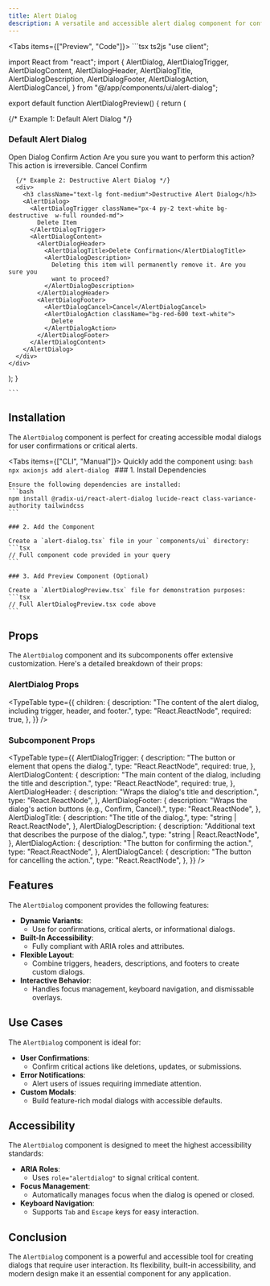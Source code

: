 ```yaml
---
title: Alert Dialog
description: A versatile and accessible alert dialog component for confirming actions or displaying critical messages.
---
```



<Tabs items={["Preview", "Code"]}>
  <Tab value="Preview" className="m-auto h-auto pb-8 content-center">
    <AlertDialogPreview />
  </Tab>
  <Tab value="Code" className="w-auto h-auto">
    ```tsx ts2js
"use client";

import React from "react";
import {
  AlertDialog,
  AlertDialogTrigger,
  AlertDialogContent,
  AlertDialogHeader,
  AlertDialogTitle,
  AlertDialogDescription,
  AlertDialogFooter,
  AlertDialogAction,
  AlertDialogCancel,
} from "@/app/components/ui/alert-dialog";

export default function AlertDialogPreview() {
  return (
    <div className="space-y-6 max-w-md mx-auto">
      {/* Example 1: Default Alert Dialog */}
      <div>
        <h3 className="text-lg font-medium font-center">
          Default Alert Dialog
        </h3>
        <AlertDialog>
          <AlertDialogTrigger className="px-4 py-2 text-white bg-primary w-full rounded-md">
            Open Dialog
          </AlertDialogTrigger>
          <AlertDialogContent>
            <AlertDialogHeader>
              <AlertDialogTitle>Confirm Action</AlertDialogTitle>
              <AlertDialogDescription>
                Are you sure you want to perform this action? This action is
                irreversible.
              </AlertDialogDescription>
            </AlertDialogHeader>
            <AlertDialogFooter>
              <AlertDialogCancel>Cancel</AlertDialogCancel>
              <AlertDialogAction>Confirm</AlertDialogAction>
            </AlertDialogFooter>
          </AlertDialogContent>
        </AlertDialog>
      </div>

      {/* Example 2: Destructive Alert Dialog */}
      <div>
        <h3 className="text-lg font-medium">Destructive Alert Dialog</h3>
        <AlertDialog>
          <AlertDialogTrigger className="px-4 py-2 text-white bg-destructive  w-full rounded-md">
            Delete Item
          </AlertDialogTrigger>
          <AlertDialogContent>
            <AlertDialogHeader>
              <AlertDialogTitle>Delete Confirmation</AlertDialogTitle>
              <AlertDialogDescription>
                Deleting this item will permanently remove it. Are you sure you
                want to proceed?
              </AlertDialogDescription>
            </AlertDialogHeader>
            <AlertDialogFooter>
              <AlertDialogCancel>Cancel</AlertDialogCancel>
              <AlertDialogAction className="bg-red-600 text-white">
                Delete
              </AlertDialogAction>
            </AlertDialogFooter>
          </AlertDialogContent>
        </AlertDialog>
      </div>
    </div>
  );
}

    ```
  </Tab>
</Tabs>

## Installation

The `AlertDialog` component is perfect for creating accessible modal dialogs for user confirmations or critical alerts.

<Tabs items={["CLI", "Manual"]}>
  <Tab value="CLI">
    Quickly add the component using:
    ```bash
    npx axionjs add alert-dialog
    ```
  </Tab>
  <Tab value="Manual">
    ### 1. Install Dependencies

    Ensure the following dependencies are installed:
    ```bash
    npm install @radix-ui/react-alert-dialog lucide-react class-variance-authority tailwindcss
    ```

    ### 2. Add the Component

    Create a `alert-dialog.tsx` file in your `components/ui` directory:
    ```tsx
    // Full component code provided in your query
    ```

    ### 3. Add Preview Component (Optional)

    Create a `AlertDialogPreview.tsx` file for demonstration purposes:
    ```tsx
    // Full AlertDialogPreview.tsx code above
    ```
  </Tab>
</Tabs>

## Props

The `AlertDialog` component and its subcomponents offer extensive customization. Here's a detailed breakdown of their props:

### AlertDialog Props

<TypeTable
  type={{
    children: {
      description: "The content of the alert dialog, including trigger, header, and footer.",
      type: "React.ReactNode",
      required: true,
    },
  }}
/>

### Subcomponent Props

<TypeTable
  type={{
    AlertDialogTrigger: {
      description: "The button or element that opens the dialog.",
      type: "React.ReactNode",
      required: true,
    },
    AlertDialogContent: {
      description: "The main content of the dialog, including the title and description.",
      type: "React.ReactNode",
      required: true,
    },
    AlertDialogHeader: {
      description: "Wraps the dialog's title and description.",
      type: "React.ReactNode",
    },
    AlertDialogFooter: {
      description: "Wraps the dialog's action buttons (e.g., Confirm, Cancel).",
      type: "React.ReactNode",
    },
    AlertDialogTitle: {
      description: "The title of the dialog.",
      type: "string | React.ReactNode",
    },
    AlertDialogDescription: {
      description: "Additional text that describes the purpose of the dialog.",
      type: "string | React.ReactNode",
    },
    AlertDialogAction: {
      description: "The button for confirming the action.",
      type: "React.ReactNode",
    },
    AlertDialogCancel: {
      description: "The button for cancelling the action.",
      type: "React.ReactNode",
    },
  }}
/>

## Features

The `AlertDialog` component provides the following features:

- **Dynamic Variants**:
  - Use for confirmations, critical alerts, or informational dialogs.
- **Built-In Accessibility**:
  - Fully compliant with ARIA roles and attributes.
- **Flexible Layout**:
  - Combine triggers, headers, descriptions, and footers to create custom dialogs.
- **Interactive Behavior**:
  - Handles focus management, keyboard navigation, and dismissable overlays.

## Use Cases

The `AlertDialog` component is ideal for:

- **User Confirmations**:
  - Confirm critical actions like deletions, updates, or submissions.
- **Error Notifications**:
  - Alert users of issues requiring immediate attention.
- **Custom Modals**:
  - Build feature-rich modal dialogs with accessible defaults.

## Accessibility

The `AlertDialog` component is designed to meet the highest accessibility standards:

- **ARIA Roles**:
  - Uses `role="alertdialog"` to signal critical content.
- **Focus Management**:
  - Automatically manages focus when the dialog is opened or closed.
- **Keyboard Navigation**:
  - Supports `Tab` and `Escape` keys for easy interaction.



## Conclusion

The `AlertDialog` component is a powerful and accessible tool for creating dialogs that require user interaction. Its flexibility, built-in accessibility, and modern design make it an essential component for any application.
